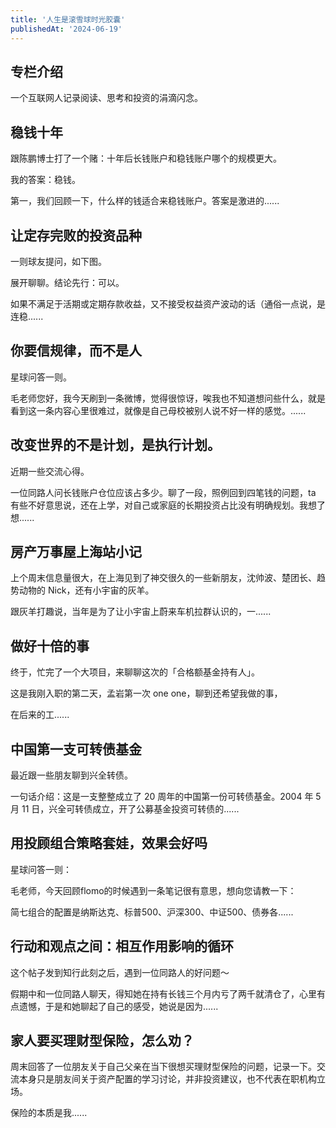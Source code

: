 ```yaml
---
title: '人生是滚雪球时光胶囊'
publishedAt: '2024-06-19'
---
```


## 专栏介绍

一个互联网人记录阅读、思考和投资的涓滴闪念。

## 稳钱十年
跟陈鹏博士打了一个赌：十年后长钱账户和稳钱账户哪个的规模更大。

我的答案：稳钱。 

第一，我们回顾一下，什么样的钱适合来稳钱账户。答案是激进的......

## 让定存完败的投资品种
一则球友提问，如下图。

展开聊聊。结论先行：可以。

如果不满足于活期或定期存款收益，又不接受权益资产波动的话（通俗一点说，是连稳......

## 你要信规律，而不是人
星球问答一则。

毛老师您好，我今天刷到一条微博，觉得很惊讶，唉我也不知道想问些什么，就是看到这一条内容心里很难过，就像是自己母校被别人说不好一样的感觉。......

## 改变世界的不是计划，是执行计划。
近期一些交流心得。

一位同路人问长钱账户仓位应该占多少。聊了一段，照例回到四笔钱的问题，ta 有些不好意思说，还在上学，对自己或家庭的长期投资占比没有明确规划。我想了想......

## 房产万事屋上海站小记
上个周末信息量很大，在上海见到了神交很久的一些新朋友，沈帅波、楚团长、趋势动物的 Nick，还有小宇宙的灰羊。

跟灰羊打趣说，当年是为了让小宇宙上蔚来车机拉群认识的，一......

## 做好十倍的事
终于，忙完了一个大项目，来聊聊这次的「合格额基金持有人」。

这是我刚入职的第二天，孟岩第一次 one one，聊到还希望我做的事，

在后来的工......

## 中国第一支可转债基金
最近跟一些朋友聊到兴全转债。

一句话介绍：这是一支整整成立了 20 周年的中国第一份可转债基金。2004 年 5 月 11 日，兴全可转债成立，开了公募基金投资可转债的......

## 用投顾组合策略套娃，效果会好吗
星球问答一则：

毛老师，今天回顾flomo的时候遇到一条笔记很有意思，想向您请教一下：

简七组合的配置是纳斯达克、标普500、沪深300、中证500、债券各......

## 行动和观点之间：相互作用影响的循环
这个帖子发到知行此刻之后，遇到一位同路人的好问题～

假期中和一位同路人聊天，得知她在持有长钱三个月内亏了两千就清仓了，心里有点遗憾，于是和她聊起了自己的感受，她说是因为......

## 家人要买理财型保险，怎么劝？
周末回答了一位朋友关于自己父亲在当下很想买理财型保险的问题，记录一下。交流本身只是朋友间关于资产配置的学习讨论，并非投资建议，也不代表在职机构立场。

保险的本质是我......

